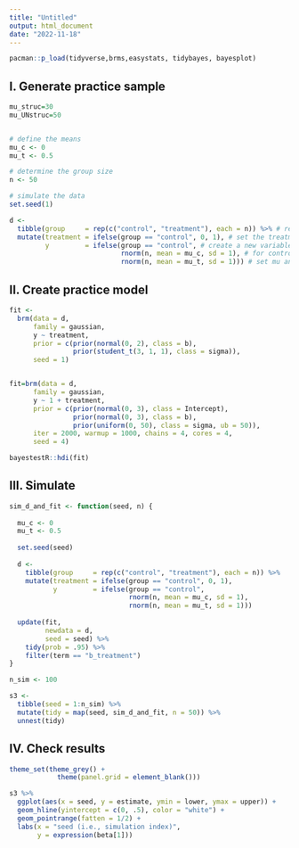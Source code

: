 ```yaml
---
title: "Untitled"
output: html_document
date: "2022-11-18"
---
```


```r
pacman::p_load(tidyverse,brms,easystats, tidybayes, bayesplot)
```

## I. Generate practice sample

```r

mu_struc=30
mu_UNstruc=50


# define the means
mu_c <- 0
mu_t <- 0.5

# determine the group size
n <- 50

# simulate the data
set.seed(1)

d <-
  tibble(group     = rep(c("control", "treatment"), each = n)) %>% # repeat each word 50 times
  mutate(treatment = ifelse(group == "control", 0, 1), # set the treatment condition variable coding (0= control, 1=treatment)
         y         = ifelse(group == "control", # create a new variable for the observed data....
                            rnorm(n, mean = mu_c, sd = 1), # for control group, set mu and sd
                            rnorm(n, mean = mu_t, sd = 1))) # set mu and sd for treatment group
```

## II. Create practice model

```r
fit <-
  brm(data = d,
      family = gaussian,
      y ~ treatment,
      prior = c(prior(normal(0, 2), class = b),
                prior(student_t(3, 1, 1), class = sigma)),
      seed = 1)


fit=brm(data = d, 
      family = gaussian,
      y ~ 1 + treatment,
      prior = c(prior(normal(0, 3), class = Intercept),
                prior(normal(0, 3), class = b),
                prior(uniform(0, 50), class = sigma, ub = 50)),
      iter = 2000, warmup = 1000, chains = 4, cores = 4,
      seed = 4)

bayestestR::hdi(fit)
```

## III. Simulate

```r
sim_d_and_fit <- function(seed, n) {
  
  mu_c <- 0
  mu_t <- 0.5
  
  set.seed(seed)
  
  d <-
    tibble(group     = rep(c("control", "treatment"), each = n)) %>% 
    mutate(treatment = ifelse(group == "control", 0, 1),
           y         = ifelse(group == "control", 
                              rnorm(n, mean = mu_c, sd = 1),
                              rnorm(n, mean = mu_t, sd = 1)))
  
  update(fit,
         newdata = d, 
         seed = seed) %>% 
    tidy(prob = .95) %>% 
    filter(term == "b_treatment")
}

n_sim <- 100

s3 <-
  tibble(seed = 1:n_sim) %>% 
  mutate(tidy = map(seed, sim_d_and_fit, n = 50)) %>% 
  unnest(tidy)
```

## IV. Check results

```r
theme_set(theme_grey() +
            theme(panel.grid = element_blank()))

s3 %>% 
  ggplot(aes(x = seed, y = estimate, ymin = lower, ymax = upper)) +
  geom_hline(yintercept = c(0, .5), color = "white") +
  geom_pointrange(fatten = 1/2) +
  labs(x = "seed (i.e., simulation index)",
       y = expression(beta[1]))
```
